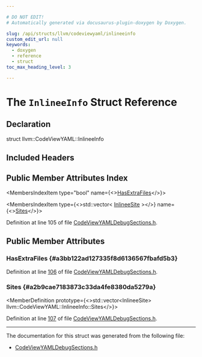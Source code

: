 ```yaml
---

# DO NOT EDIT!
# Automatically generated via docusaurus-plugin-doxygen by Doxygen.

slug: /api/structs/llvm/codeviewyaml/inlineeinfo
custom_edit_url: null
keywords:
  - doxygen
  - reference
  - struct
toc_max_heading_level: 3

---
```





# The `InlineeInfo` Struct Reference

<DoxygenPage pluginConfig={pluginConfig}>



## Declaration

<CodeBlock>struct llvm::CodeViewYAML::InlineeInfo</CodeBlock>

## Included Headers

<IncludesList>
<IncludesListItem
  filePath="llvm/ObjectYAML/CodeViewYAMLDebugSections.h"
  permalink="/docs/api/files/include/include/llvm/include/llvm/objectyaml/codeviewyamldebugsections-h"
  isLocal="true" />
</IncludesList>

## Public Member Attributes Index

<MembersIndex>

<MembersIndexItem
  type="bool"
  name={<><a href="#a3bb122ad127335f8d6136567fbafd5b3">HasExtraFiles</a></>}>
</MembersIndexItem>

<MembersIndexItem
  type={<>std::vector&lt; <a href="/docs/api/structs/llvm/codeviewyaml/inlineesite">InlineeSite</a> &gt;</>}
  name={<><a href="#a2b9cae7183873c33da4fe8380da5279a">Sites</a></>}>
</MembersIndexItem>

</MembersIndex>


Definition at line 105 of file <a href="/docs/api/files/include/include/llvm/include/llvm/objectyaml/codeviewyamldebugsections-h">CodeViewYAMLDebugSections.h</a>.

<SectionDefinition>

## Public Member Attributes

### HasExtraFiles {#a3bb122ad127335f8d6136567fbafd5b3}

<MemberDefinition
  prototype="bool llvm::CodeViewYAML::InlineeInfo::HasExtraFiles">

Definition at line <a href="/docs/api/files/include/include/llvm/include/llvm/objectyaml/codeviewyamldebugsections-h/#l00106">106</a> of file <a href="/docs/api/files/include/include/llvm/include/llvm/objectyaml/codeviewyamldebugsections-h">CodeViewYAMLDebugSections.h</a>.
</MemberDefinition>

### Sites {#a2b9cae7183873c33da4fe8380da5279a}

<MemberDefinition
  prototype={<>std::vector&lt;InlineeSite&gt; llvm::CodeViewYAML::InlineeInfo::Sites</>}>

Definition at line <a href="/docs/api/files/include/include/llvm/include/llvm/objectyaml/codeviewyamldebugsections-h/#l00107">107</a> of file <a href="/docs/api/files/include/include/llvm/include/llvm/objectyaml/codeviewyamldebugsections-h">CodeViewYAMLDebugSections.h</a>.
</MemberDefinition>

</SectionDefinition>

<hr/>

The documentation for this struct was generated from the following file:

<ul>
<li><a href="/docs/api/files/include/include/llvm/include/llvm/objectyaml/codeviewyamldebugsections-h">CodeViewYAMLDebugSections.h</a></li>
</ul>

</DoxygenPage>
